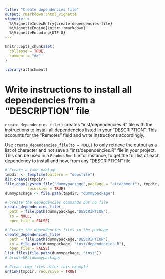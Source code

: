 ```yaml
---
title: "Create dependencies file"
output: rmarkdown::html_vignette
vignette: >
  %\VignetteIndexEntry{create-dependencies-file}
  %\VignetteEngine{knitr::rmarkdown}
  %\VignetteEncoding{UTF-8}
---
```


```r
knitr::opts_chunk$set(
  collapse = TRUE,
  comment = "#>"
)
```

```r
library(attachment)
```

<!-- WARNING - This vignette is generated by {fusen} from dev/flat_create_dependencies_file.Rmd: do not edit by hand -->

  


# Write instructions to install all dependencies from a "DESCRIPTION" file

`create_dependencies_file()` creates "inst/dependencies.R" file with the instructions to install all dependencies listed in your "DESCRIPTION".
This accounts for the "Remotes" field and write instructions accordingly.   

Use `create_dependencies_file(to = NULL)` to only retrieve the output as a list of character and not save a "inst/dependencies.R" file in your project. 
This can be used in a `Readme.Rmd` file for instance, to get the full list of each dependency to install and how, from any "DESCRIPTION" file.



```r
# Create a fake package
tmpdir <- tempfile(pattern = "depsfile")
dir.create(tmpdir)
file.copy(system.file("dummypackage",package = "attachment"), tmpdir,
          recursive = TRUE)
dummypackage <- file.path(tmpdir, "dummypackage")

# Create the dependencies commands but no file
create_dependencies_file(
  path = file.path(dummypackage,"DESCRIPTION"),
  to = NULL,
  open_file = FALSE)

# Create the dependencies files in the package
create_dependencies_file(
  path = file.path(dummypackage,"DESCRIPTION"),
  to = file.path(dummypackage, "inst/dependencies.R"),
  open_file = FALSE)
list.files(file.path(dummypackage, "inst"))
# browseURL(dummypackage)

# Clean temp files after this example
unlink(tmpdir, recursive = TRUE)
```

